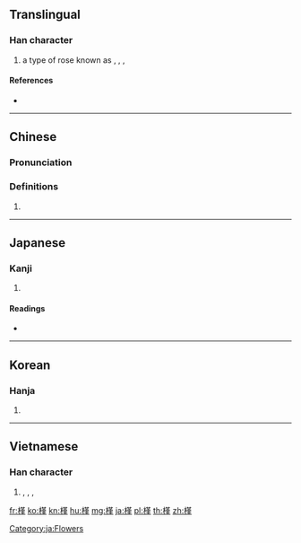 ==Translingual==

===Han character===
{{Han char|rn=75|rad=木|as=11|sn=15|four=44914|canj=DTLM|ids=⿰木堇}}

# {{context|botany|lang=zh}} a type of rose known as {{vern|Chinese hibiscus}}, {{vern|Chinese rose}}, {{vern|Hawaiian hibiscus}}, {{vern|shoeblackplant}} {{gloss|''[[Hibiscus rosa-sinensis]]''}}

====References====
* {{Han ref|kx=0548.160|dkj=15395|dj=0936.020|hdz=21273.060|uh=69FF|ud=27135|bh=E5D3|bd=58835}}

----

==Chinese==
{{zh-forms}}

===Pronunciation===
{{zh-pron
|m=jǐn,qín
|c=gan2
|mc=y
|oc=y
|ma=
|cat=pn
}}

===Definitions===
# {{rfdef|lang=zh}}

----

==Japanese==

===Kanji===
{{ja-kanji|grade=|rs=木11}}

# {{defn|lang=ja|sort=木11}}

====Readings====
* {{ja-readings|on=[[きん]] (kin)|kun=[[むくげ]] (mukuge), [[あさがお]] (asagao)}}

[[Category:ja:Flowers]]

----

==Korean==

===Hanja===
{{ko-hanja|hangeul=근|eumhun=|rv=geun|mr=kŭn|y=kun}}

# {{defn|lang=ko|sort=木11}}

----

==Vietnamese==

===Han character===
{{vi-hantu|[[cẩn]], [[cận]]|rs=槿00}}

# {{vern|Chinese hibiscus}}, {{vern|Chinese rose}}, {{vern|Hawaiian hibiscus}}, {{vern|shoeblackplant}}

[[fr:槿]]
[[ko:槿]]
[[kn:槿]]
[[hu:槿]]
[[mg:槿]]
[[ja:槿]]
[[pl:槿]]
[[th:槿]]
[[zh:槿]]
